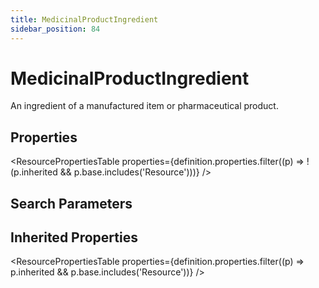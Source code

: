```yaml
---
title: MedicinalProductIngredient
sidebar_position: 84
---
```



# MedicinalProductIngredient

An ingredient of a manufactured item or pharmaceutical product.

## Properties

<ResourcePropertiesTable properties={definition.properties.filter((p) => !(p.inherited && p.base.includes('Resource')))} />

## Search Parameters

<SearchParamsTable searchParams={definition.searchParameters} />

## Inherited Properties

<ResourcePropertiesTable properties={definition.properties.filter((p) => p.inherited && p.base.includes('Resource'))} />


